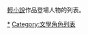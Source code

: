 {{Catnav|頁面分類|列表|文化相關列表|娛樂列表|虛構人物列表|文學角色列表}}
{{Catnav|頁面分類|列表|人物列表|虛構人物列表|文學角色列表}}
{{Catnav|頁面分類|人文學科|文学|虛構|虛構人物|虛構人物列表|文學角色列表}}
{{Catnav|頁面分類|各種主題的頁面分類|類型|小說類型|輕小說}}

[[輕小說|輕小說]]作品登場人物的列表。

[[Category:輕小說角色|*]]
[[Category:文學角色列表|Category:文學角色列表]]